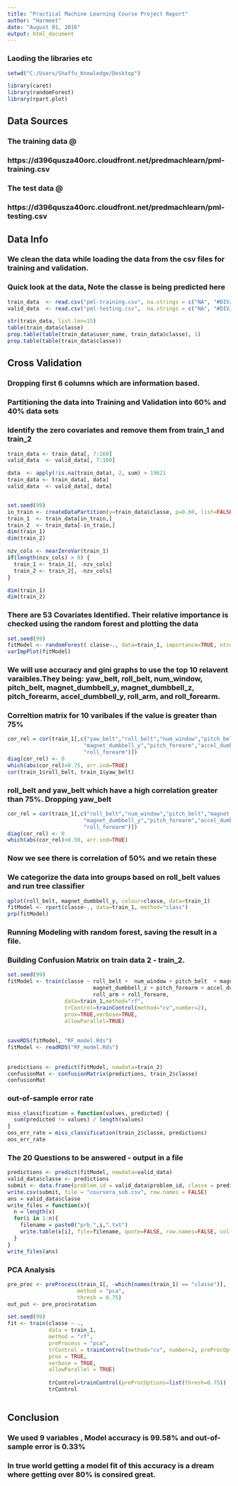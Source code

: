 ---
title: "Practical Machine Learning Course Project Report"
author: "Harmeet"
date: "August 01, 2016"
output: html_document
---


### Laoding the libraries etc
```{r, echo=TRUE}
setwd("C:/Users/Shaffu_Knowledge/Desktop")

library(caret)
library(randomForest)
library(rpart.plot)
```



## Data Sources
### The training data @
### https://d396qusza40orc.cloudfront.net/predmachlearn/pml-training.csv

### The test data @
### https://d396qusza40orc.cloudfront.net/predmachlearn/pml-testing.csv



## Data Info

### We clean the data while loading the data from the csv files for training and validation.
### Quick look at the data, Note the classe is being predicted here

```{r, echo=TRUE}

train_data  <- read.csv("pml-training.csv", na.strings = c("NA", "#DIV/0!", ""))
valid_data  <- read.csv("pml-testing.csv",  na.strings = c("NA", "#DIV/0!", ""))

str(train_data, list.len=15)
table(train_data$classe)
prop.table(table(train_data$user_name, train_data$classe), 1)
prop.table(table(train_data$classe))
```


## Cross Validation

### Dropping first 6 columns which are information based.
### Partitioning the data into Training and Validation into 60% and 40% data sets
### Identify the zero covariates and remove them from train_1 and train_2


```{r, echo=TRUE}
train_data <- train_data[, 7:160]
valid_data  <- valid_data[, 7:160]

data  <- apply(!is.na(train_data), 2, sum) > 19621  
train_data <- train_data[, data]
valid_data  <- valid_data[, data]


set.seed(99)
in_train <- createDataPartition(y=train_data$classe, p=0.60, list=FALSE)
train_1  <- train_data[in_train,]
train_2  <- train_data[-in_train,]
dim(train_1)
dim(train_2)

nzv_cols <- nearZeroVar(train_1)
if(length(nzv_cols) > 0) {
  train_1 <- train_1[, -nzv_cols]
  train_2 <- train_2[, -nzv_cols]
}

dim(train_1)
dim(train_2)
```

### There are 53 Covariates Identified. Their relative importance is checked using the random forest and plotting the data
```{r, echo=TRUE}
set.seed(99)
fitModel <- randomForest( classe~., data=train_1, importance=TRUE, ntree=100)
varImpPlot(fitModel)
```

### We will use accuracy and gini graphs to use the top 10 relavent varaibles.They being: yaw_belt, roll_belt, num_window, pitch_belt, magnet_dumbbell_y, magnet_dumbbell_z, pitch_forearm, accel_dumbbell_y, roll_arm, and roll_forearm.
### Correltion matrix for 10 varibales if the value is greater than 75%

```{r, echo=TRUE}
cor_rel = cor(train_1[,c("yaw_belt","roll_belt","num_window","pitch_belt","magnet_dumbbell_z",
                        "magnet_dumbbell_y","pitch_forearm","accel_dumbbell_y","roll_arm",
                        "roll_forearm")])
diag(cor_rel) <- 0
which(abs(cor_rel)>0.75, arr.ind=TRUE)
cor(train_1$roll_belt, train_1$yaw_belt)

```
### roll_belt and yaw_belt which have a high correlation greater than 75%. Dropping yaw_belt

```{r, echo=TRUE}
cor_rel = cor(train_1[,c("roll_belt","num_window","pitch_belt","magnet_dumbbell_z",
                        "magnet_dumbbell_y","pitch_forearm","accel_dumbbell_y","roll_arm",
                        "roll_forearm")])
diag(cor_rel) <- 0
which(abs(cor_rel)>0.50, arr.ind=TRUE)
```
### Now we see there is correlation of 50% and we retain these 
### We categorize the data into groups based on roll_belt values and run tree classifier

```{r, echo=TRUE}
qplot(roll_belt, magnet_dumbbell_y, colour=classe, data=train_1)
fitModel <- rpart(classe~., data=train_1, method="class")
prp(fitModel)
```
### Running Modeling with random forest, saving the result in a file.
### Building Confusion Matrix on train data 2 - train_2.

```{r, echo=TRUE}
set.seed(99)
fitModel <- train(classe ~ roll_belt +  num_window + pitch_belt  + magnet_dumbbell_y +        
                           magnet_dumbbell_z + pitch_forearm + accel_dumbbell_y + 
                           roll_arm + roll_forearm,
                  data=train_1,method="rf",
                  trControl=trainControl(method="cv",number=2),
                  prox=TRUE,verbose=TRUE,
                  allowParallel=TRUE)
                  
                  
saveRDS(fitModel, "RF_model.Rds")
fitModel <- readRDS("RF_model.Rds")
                  
                  
predictions <- predict(fitModel, newdata=train_2)
confusionMat <- confusionMatrix(predictions, train_2$classe)
confusionMat
```

### out-of-sample error rate
```{r, echo=TRUE}
miss_classification = function(values, predicted) {
  sum(predicted != values) / length(values)
}
oos_err_rate = miss_classification(train_2$classe, predictions)
oos_err_rate
```
### The 20 Questions to be answered - output in a file
```{r, echo=TRUE}
predictions <- predict(fitModel, newdata=valid_data)
valid_data$classe <- predictions
submit <- data.frame(problem_id = valid_data$problem_id, classe = predictions)
write.csv(submit, file = "coursera_sub.csv", row.names = FALSE)
ans = valid_data$classe
write_files = function(x){
  n = length(x)
  for(i in 1:n){
    filename = paste0("prb_",i,".txt")
    write.table(x[i], file=filename, quote=FALSE, row.names=FALSE, col.names=FALSE)
  }
}
write_files(ans)
```

### PCA Analysis
```{r, echo=TRUE}
pre_proc <- preProcess(train_1[, -which(names(train_1) == "classe")],
                      method = "pca",
                      thresh = 0.75)
out_put <- pre_proc$rotation

set.seed(99)
fit <- train(classe ~ .,
             data = train_1,
             method = "rf",
             preProcess = "pca",
             trControl = trainControl(method="cv", number=2, preProcOptions=list(thresh=0.75)),
             prox = TRUE,
             verbose = TRUE,
             allowParallel = TRUE)
             
             trControl=trainControl(preProcOptions=list(thresh=0.75))
             trControl



```

## Conclusion
### We used 9 variables , Model accuracy is 99.58% and  out-of-sample error is 0.33%
### In true world getting a model fit of this accuracy is a dream where getting over 80% is consired great.
